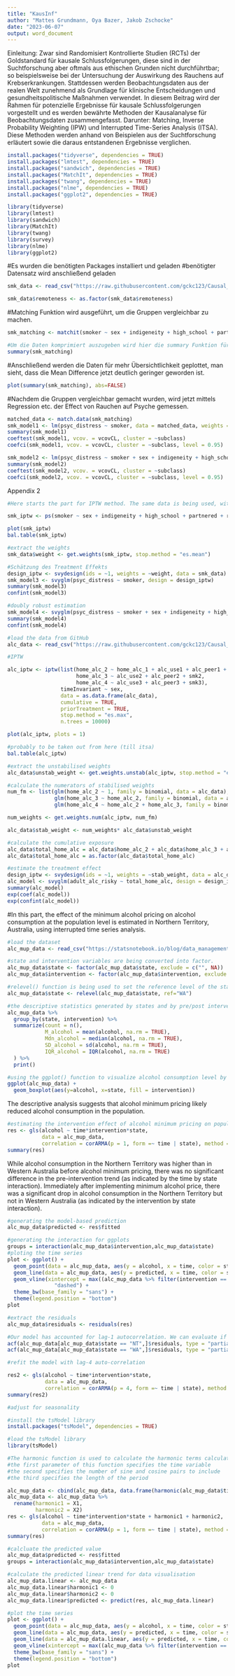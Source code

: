 ```yaml
---
title: "KausInf"
author: "Mattes Grundmann, Oya Bazer, Jakob Zschocke"
date: "2023-06-07"
output: word_document
---
```

Einleitung: 
Zwar sind Randomisiert Kontrollierte Studien (RCTs) der Goldstandard für kausale Schlussfolgerungen, diese sind in der Suchtforschung aber oftmals aus ethischen Grunden nicht durchführtbar; so beispielsweise bei der Untersuchung der Auswirkung des Rauchens auf Krebserkrankungen. 
Stattdessen werden Beobachtungsdaten aus der realen Welt zunehmend als Grundlage für klinische Entscheidungen und gesundheitspolitische Maßnahmen verwendet. In diesem Beitrag wird der Rahmen für potenzielle Ergebnisse für kausale Schlussfolgerungen vorgestellt und es werden bewährte Methoden der Kausalanalyse für Beobachtungsdaten zusammengefasst. Darunter: Matching, Inverse Probability Weighting (IPW) und Interrupted Time-Series Analysis (ITSA). 
Diese Methoden werden anhand von Beispielen aus der Suchtforschung erläutert sowie die daraus entstandenen Ergebnisse verglichen. 
```r
install.packages("tidyverse", dependencies = TRUE)
install.packages("lmtest", dependencies = TRUE)
install.packages("sandwich", dependencies = TRUE)
install.packages("MatchIt", dependencies = TRUE)
install.packages("twang", dependencies = TRUE)
install.packages("nlme", dependencies = TRUE)
install.packages("ggplot2", dependencies = TRUE)
```

```r
library(tidyverse)
library(lmtest)
library(sandwich)
library(MatchIt) 
library(twang)
library(survey)
library(nlme)
library(ggplot2)
```

#Es wurden die benötigten Packages installiert und geladen #benötigter Datensatz wird anschließend geladen

```r
smk_data <- read_csv("https://raw.githubusercontent.com/gckc123/Causal_Analysis_Addiction_Examples/main/smoking_psyc_distress.csv")
```

```r
smk_data$remoteness <- as.factor(smk_data$remoteness)
```

#Matching Funktion wird ausgeführt, um die Gruppen vergleichbar zu machen.

```r
smk_matching <- matchit(smoker ~ sex + indigeneity + high_school + partnered + remoteness + language + risky_alcohol + age, data = smk_data, method = "optimal", distance = "glm")

#Um die Daten komprimiert auszugeben wird hier die summary Funktion für den gematchten Datensatz angewendet.
summary(smk_matching)
```

#Anschließend werden die Daten für mehr Übersichtlichkeit geplottet, man sieht, dass die Mean Difference jetzt deutlich geringer geworden ist.

```r
plot(summary(smk_matching), abs=FALSE)
```

#Nachdem die Gruppen vergleichbar gemacht wurden, wird jetzt mittels Regression etc. der Effect von Rauchen auf Psyche gemessen.

```r
matched_data <- match.data(smk_matching)
smk_model1 <- lm(psyc_distress ~ smoker, data = matched_data, weights = weights)
summary(smk_model1)
coeftest(smk_model1, vcov. = vcovCL, cluster = ~subclass)
coefci(smk_model1, vcov. = vcovCL, cluster = ~subclass, level = 0.95)
```

```r
smk_model2 <- lm(psyc_distress ~ smoker + sex + indigeneity + high_school + partnered + remoteness + language + risky_alcohol + age, data = matched_data, weights = weights)
summary(smk_model2)
coeftest(smk_model2, vcov. = vcovCL, cluster = ~subclass)
coefci(smk_model2, vcov. = vcovCL, cluster = ~subclass, level = 0.95)
```

Appendix 2

```r
#Here starts the part for IPTW method. The same data is being used, with remoteness variable recoded as factor variable.

smk_iptw <- ps(smoker ~ sex + indigeneity + high_school + partnered + remoteness + language + risky_alcohol + age, interaction.depth = 3, data = as.data.frame(smk_data), n.tree = 5000, estimand = "ATE", verbose = FALSE)

plot(smk_iptw)
bal.table(smk_iptw)
```

```r
#extract the weights
smk_data$weight <- get.weights(smk_iptw, stop.method = "es.mean")

#Schätzung des Treatment Effekts
design_iptw <- svydesign(ids = ~1, weights = ~weight, data = smk_data)
smk_model3 <- svyglm(psyc_distress ~ smoker, design = design_iptw)
summary(smk_model3)
confint(smk_model3)
```

```r
#doubly robust estimation
smk_model4 <- svyglm(psyc_distress ~ smoker + sex + indigeneity + high_school + partnered + remoteness + language + risky_alcohol + age, design = design_iptw)
summary(smk_model4)
confint(smk_model4)
```

```r
#load the data from GitHub
alc_data <- read_csv("https://raw.githubusercontent.com/gckc123/Causal_Analysis_Addiction_Examples/main/home_alc.csv")

#IPTW

alc_iptw <- iptw(list(home_alc_2 ~ home_alc_1 + alc_use1 + alc_peer1 + smk1,
                      home_alc_3 ~ alc_use2 + alc_peer2 + smk2,
                      home_alc_4 ~ alc_use3 + alc_peer3 + smk3),
                 timeInvariant ~ sex,
                 data = as.data.frame(alc_data),
                 cumulative = TRUE,
                 priorTreatment = TRUE,
                 stop.method = "es.max",
                 n.trees = 10000)

plot(alc_iptw, plots = 1)
```

```r
#probably to be taken out from here (till itsa)
bal.table(alc_iptw)
```

```r
#extract the unstabilised weights
alc_data$unstab_weight <- get.weights.unstab(alc_iptw, stop.method = "es.mean")[,1]

#calculate the numerators of stabilised weights
num_fm <- list(glm(home_alc_2 ~ 1, family = binomial, data = alc_data),
               glm(home_alc_3 ~ home_alc_2, family = binomial, data = alc_data),
               glm(home_alc_4 ~ home_alc_2 + home_alc_3, family = binomial, data = alc_data))

num_weights <- get.weights.num(alc_iptw, num_fm)

alc_data$stab_weight <- num_weights* alc_data$unstab_weight

#calculate the cumulative exposure
alc_data$total_home_alc = alc_data$home_alc_2 + alc_data$home_alc_3 + alc_data$home_alc_4 
alc_data$total_home_alc = as.factor(alc_data$total_home_alc)

#estimate the treatment effect
design_iptw <- svydesign(ids = ~1, weights = ~stab_weight, data = alc_data)
alc_model <- svyglm(adult_alc_risky ~ total_home_alc, design = design_iptw, family = binomial)
summary(alc_model)
exp(coef(alc_model))
exp(confint(alc_model))
```

#In this part, the effect of the minimum alcohol pricing on alcohol consumption at the population level is estimated in Northern Territory, Australia, using interrupted time series analysis.

```r
#load the dataset
alc_mup_data <- read_csv("https://statsnotebook.io/blog/data_management/example_data/alcohol_data_NTWA.csv")

#state and intervention variables are being converted into factor.
alc_mup_data$state <- factor(alc_mup_data$state, exclude = c("", NA))
alc_mup_data$intervention <- factor(alc_mup_data$intervention, exclude = c("", NA))

#relevel() function is being used to set the reference level of the state variable to be “WA” (Western Australia).
alc_mup_data$state <- relevel(alc_mup_data$state, ref="WA")

#the descriptive statistics generated by states and by pre/post intervention.
alc_mup_data %>%
  group_by(state, intervention) %>%
  summarize(count = n(),
            M_alcohol = mean(alcohol, na.rm = TRUE),
            Mdn_alcohol = median(alcohol, na.rm = TRUE),
            SD_alcohol = sd(alcohol, na.rm = TRUE),
            IQR_alcohol = IQR(alcohol, na.rm = TRUE)
  ) %>% 
  print()
```

```r
#using the ggplot() function to visualize alcohol consumption level by state and by pre/post intervention.
ggplot(alc_mup_data) +
  geom_boxplot(aes(y=alcohol, x=state, fill = intervention))
```

The descriptive analysis suggests that alcohol minimum pricing likely reduced alcohol consumption in the population.

```r
#estimating the intervention effect of alcohol minimum pricing on population level alcohol consumption, using gls() function
res <- gls(alcohol ~ time*intervention*state,
           data = alc_mup_data,
           correlation = corARMA(p = 1, form =~ time | state), method = "ML")
summary(res)
```
While alcohol consumption in the Northern Territory was higher than in Western Australia before alcohol minimum pricing, there was no significant difference in the pre-intervention trend (as indicated by the time by state interaction). Immediately after implementing minimum alcohol price, there was a significant drop in alcohol consumption in the Northern Territory but not in Western Australia (as indicated by the intervention by state interaction).
```r
#generating the model-based prediction
alc_mup_data$predicted <- res$fitted

#generating the interaction for ggplots
groups = interaction(alc_mup_data$intervention,alc_mup_data$state)
#ploting the time series
plot <- ggplot() +
  geom_point(data = alc_mup_data, aes(y = alcohol, x = time, color = state)) +
  geom_line(data = alc_mup_data, aes(y = predicted, x = time, color = state, group = groups)) +
  geom_vline(xintercept = max((alc_mup_data %>% filter(intervention == "0"))$time), linetype = 
               "dashed") +
  theme_bw(base_family = "sans") +
  theme(legend.position = "bottom")
plot
```

```r
#extract the residuals
alc_mup_data$residuals <- residuals(res)

#Our model has accounted for lag-1 autocorrelation. We can evaluate if this is sufficient using the partial auto-correlation function. The acf() can be used with the type parameter set to "partial". In this analysis, we will need to plot the auto-correlation function for Western Australia and Northern Territory separately.
acf(alc_mup_data[alc_mup_data$state == "NT",]$residuals, type = "partial")
acf(alc_mup_data[alc_mup_data$state == "WA",]$residuals, type = "partial")
```

```r
#refit the model with lag-4 auto-correlation

res2 <- gls(alcohol ~ time*intervention*state,
            data = alc_mup_data,
            correlation = corARMA(p = 4, form =~ time | state), method = "ML")
summary(res2)
```

```r
#adjust for seasonality

#install the tsModel library
install.packages("tsModel", dependencies = TRUE)

#load the tsModel library
library(tsModel)

#The harmonic function is used to calculate the harmonic terms calculate based on sine and cosine function
#the first parameter of this function specifies the time variable
#the second specifies the number of sine and cosine pairs to include
#the third specifies the length of the period

alc_mup_data <- cbind(alc_mup_data, data.frame(harmonic(alc_mup_data$time, 1, 12)))
alc_mup_data <- alc_mup_data %>% 
  rename(harmonic1 = X1,
         harmonic2 = X2)
res <- gls(alcohol ~ time*intervention*state + harmonic1 + harmonic2,
           data = alc_mup_data,
           correlation = corARMA(p = 1, form =~ time | state), method = "ML")
summary(res)
```

```r
#calcluate the predicted value
alc_mup_data$predicted <- res$fitted
groups = interaction(alc_mup_data$intervention,alc_mup_data$state)

#calculate the predicted linear trend for data visualisation
alc_mup_data.linear <- alc_mup_data
alc_mup_data.linear$harmonic1 <- 0
alc_mup_data.linear$harmonic2 <- 0
alc_mup_data.linear$predicted <- predict(res, alc_mup_data.linear)

#plot the time series
plot <- ggplot() +
  geom_point(data = alc_mup_data, aes(y = alcohol, x = time, color = state)) +
  geom_line(data = alc_mup_data, aes(y = predicted, x = time, color = state, group = groups), linetype = "dashed") +
  geom_line(data = alc_mup_data.linear, aes(y = predicted, x = time, color = state, group = groups)) +
  geom_vline(xintercept = max((alc_mup_data %>% filter(intervention == "0"))$time), linetype = "dashed") +
  theme_bw(base_family = "sans") +
  theme(legend.position = "bottom")
plot
```
